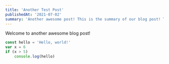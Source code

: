 ```yaml
---
title: 'Another Test Post'
publishedAt: '2021-07-02'
summary: 'Another awesome post! This is the summary of our blog post! This is the summary of our blog post! This is the summary of our blog post!'
---
```


Welcome to another awesome blog post!

```javascript:hello.js
const hello = 'Hello, world!'
var x = 6
if (x > 5)
    console.log(hello)
```